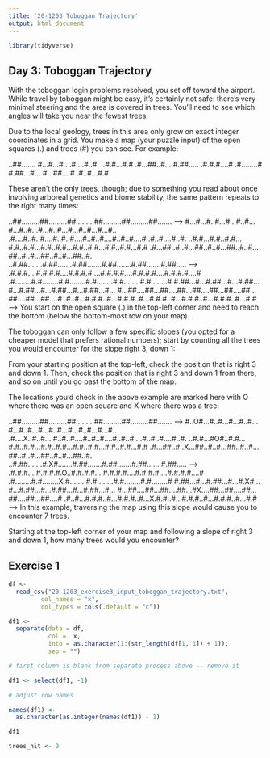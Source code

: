 ```yaml
---
title: '20-1203 Toboggan Trajectory'
output: html_document
---
```


```r
library(tidyverse)
```

## Day 3: Toboggan Trajectory

With the toboggan login problems resolved, you set off toward the airport. While travel by toboggan might be easy, it's certainly not safe: there's very minimal steering and the area is covered in trees. You'll need to see which angles will take you near the fewest trees.

Due to the local geology, trees in this area only grow on exact integer coordinates in a grid. You make a map (your puzzle input) of the open squares (.) and trees (#) you can see. For example:

..##.......
#...#...#..
.#....#..#.
..#.#...#.#
.#...##..#.
..#.##.....
.#.#.#....#
.#........#
#.##...#...
#...##....#
.#..#...#.#

These aren't the only trees, though; due to something you read about once involving arboreal genetics and biome stability, the same pattern repeats to the right many times:

..##.........##.........##.........##.........##.........##.......  --->
#...#...#..#...#...#..#...#...#..#...#...#..#...#...#..#...#...#..
.#....#..#..#....#..#..#....#..#..#....#..#..#....#..#..#....#..#.
..#.#...#.#..#.#...#.#..#.#...#.#..#.#...#.#..#.#...#.#..#.#...#.#
.#...##..#..#...##..#..#...##..#..#...##..#..#...##..#..#...##..#.
..#.##.......#.##.......#.##.......#.##.......#.##.......#.##.....  --->
.#.#.#....#.#.#.#....#.#.#.#....#.#.#.#....#.#.#.#....#.#.#.#....#
.#........#.#........#.#........#.#........#.#........#.#........#
#.##...#...#.##...#...#.##...#...#.##...#...#.##...#...#.##...#...
#...##....##...##....##...##....##...##....##...##....##...##....#
.#..#...#.#.#..#...#.#.#..#...#.#.#..#...#.#.#..#...#.#.#..#...#.#  --->
You start on the open square (.) in the top-left corner and need to reach the bottom (below the bottom-most row on your map).

The toboggan can only follow a few specific slopes (you opted for a cheaper model that prefers rational numbers); start by counting all the trees you would encounter for the slope right 3, down 1:

From your starting position at the top-left, check the position that is right 3 and down 1. Then, check the position that is right 3 and down 1 from there, and so on until you go past the bottom of the map.

The locations you'd check in the above example are marked here with O where there was an open square and X where there was a tree:

..##.........##.........##.........##.........##.........##.......  --->
#..O#...#..#...#...#..#...#...#..#...#...#..#...#...#..#...#...#..
.#....X..#..#....#..#..#....#..#..#....#..#..#....#..#..#....#..#.
..#.#...#O#..#.#...#.#..#.#...#.#..#.#...#.#..#.#...#.#..#.#...#.#
.#...##..#..X...##..#..#...##..#..#...##..#..#...##..#..#...##..#.
..#.##.......#.X#.......#.##.......#.##.......#.##.......#.##.....  --->
.#.#.#....#.#.#.#.O..#.#.#.#....#.#.#.#....#.#.#.#....#.#.#.#....#
.#........#.#........X.#........#.#........#.#........#.#........#
#.##...#...#.##...#...#.X#...#...#.##...#...#.##...#...#.##...#...
#...##....##...##....##...#X....##...##....##...##....##...##....#
.#..#...#.#.#..#...#.#.#..#...X.#.#..#...#.#.#..#...#.#.#..#...#.#  --->
In this example, traversing the map using this slope would cause you to encounter 7 trees.

Starting at the top-left corner of your map and following a slope of right 3 and down 1, how many trees would you encounter?

## Exercise 1

```r
df <- 
  read_csv("20-1203_exercise3_input_toboggan_trajectory.txt", 
         col_names = "x", 
         col_types = cols(.default = "c"))

```

```r
df1 <- 
  separate(data = df, 
           col =  x, 
           into = as.character(1:(str_length(df[1, 1]) + 1)), 
           sep = "") 

# first column is blank from separate process above -- remove it

df1 <- select(df1, -1)

# adjust row names 

names(df1) <- 
  as.character(as.integer(names(df1)) - 1)

df1
```

```r
trees_hit <- 0


  
```

